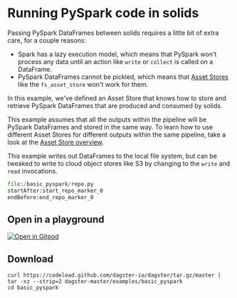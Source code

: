 
# Running PySpark code in solids

<ExampleReferenceLink filePath="examples/basic_pyspark" />

Passing PySpark DataFrames between solids requires a little bit of extra care, for a couple reasons:
* Spark has a lazy execution model, which means that PySpark won't process any data until an action like `write` or `collect` is called on a DataFrame.
* PySpark DataFrames cannot be pickled, which means that [Asset Stores](/overview/asset-stores/asset-stores) like the `fs_asset_store` won't work for them.

In this example, we've defined an Asset Store that knows how to store and retrieve PySpark DataFrames that are produced and consumed by solids.

This example assumes that all the outputs within the pipeline will be PySpark DataFrames and stored in the same way.  To learn how to use different Asset Stores for different outputs within the same pipeline, take a look at the [Asset Store overview](/overview/asset-stores/asset-stores).

This example writes out DataFrames to the local file system, but can be tweaked to write to cloud object stores like S3 by changing to the `write` and `read` invocations.

```python literalinclude caption=repo.py
file:/basic_pyspark/repo.py
startAfter:start_repo_marker_0
endBefore:end_repo_marker_0
```

## Open in a playground

[![Open in Gitpod](https://gitpod.io/button/open-in-gitpod.svg)](https://gitpod.io/#EXAMPLE=basic_pyspark/https://github.com/dagster-io/dagster)

## Download

```
curl https://codeload.github.com/dagster-io/dagster/tar.gz/master | tar -xz --strip=2 dagster-master/examples/basic_pyspark
cd basic_pyspark
```
